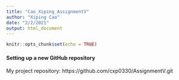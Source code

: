 ```yaml
---
title: "Cao_Xiping_AssignmentV"
author: "Xiping Cao"
date: "2/2/2021"
output: html_document
---
```


```r
knitr::opts_chunk$set(echo = TRUE)
```

#### Setting up a new GitHub repository
My project repository: https://github.com/cxp0330/AssignmentV.git
